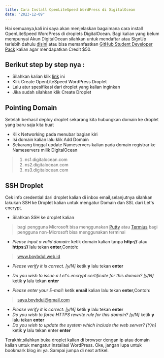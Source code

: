 ```yaml
---
title: Cara Install OpenLiteSpeed WordPress di DigitalOcean
date: "2023-12-09"
---
```


Hai semuanya,kali ini saya akan menjelaskan bagaimana cara install OpenLiteSpeed WordPress di droplets DigitalOcean. Bagi kalian yang belum mempunyai Akun DigitalOcean silahkan untuk mendaftar atau SignUp terlebih dahulu [disini](https://m.do.co/c/7d303162073e) atau bisa memanfaatkan [GitHub Student Developer Pack](https://www.boybdul.my.id/cara-mendapatkan-github-student-developer-pack) kalian agar mendapatkan Credit $50.

## Berikut step by step nya :

* Silahkan kalian klik [link](https://marketplace.digitalocean.com/apps/openlitespeed-wordpress) ini
* Klik Create OpenLiteSpeed WordPress Droplet
* Lalu atur spesifikasi dari droplet yang kalian inginkan
* Jika sudah silahkan klik Create Droplet

## Pointing Domain

Setelah berhasil deploy droplet sekarang kita hubungkan domain ke droplet yang baru saja kita buat

* Klik Networking pada menubar bagian kiri
* Isi domain kalian lalu klik Add Domain
* Sekarang tinggal update Nameservers kalian pada domain registrar ke Nameservers milik DigitalOcean

> 1. ns1.digitalocean.com
> 2. ns2.digitalocean.com
> 3. ns3.digitalocean.com

## SSH Droplet

Cek info credential dari droplet kalian di inbox email,selanjutnya silahkan lakukan SSH ke Droplet kalian untuk mengatur Domain dan SSL dari Let's encrypt.

* Silahkan SSH ke droplet kalian

> bagi pengguna Microsoft bisa menggunakan [Putty](https://www.putty.org) atau [Termius](https://termius.com)
> bagi pengguna non-Microsoft bisa menggunakan terminal

* *Please input a valid domain:* ketik domain kalian tanpa **http://** atau **https://** lalu tekan **enter**,Contoh:

> www.boybdul.web.id

* *Please verify it is correct. [y/N]* ketik **y** lalu tekan **enter**

* *Do you wish to issue a Let's encrypt certificate for this domain? [y/N]* ketik **y** lalu tekan **enter**
* *Please enter your E-mail:* ketik **email** kalian lalu tekan **enter**,Contoh:

> saya.boybdul@gmail.com

* *Please verify it is correct: [y/N]* ketik **y** lalu tekan **enter**
* *Do you wish to force HTTPS rewrite rule for this domain? [y/N]* ketik **y** lalu tekan **enter**
* *Do you wish to update the system which include the web server? [Y/n]* ketik **y** lalu tekan enter **enter**

Terakhir,silahkan buka droplet kalian di browser dengan ip atau domain kalian untuk mengatur Installasi WordPress. Oke, jangan lupa untuk bookmark blog ini ya. Sampai jumpa di next artikel.
